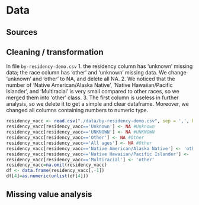 # Data

## Sources

## Cleaning / transformation

In file `by-residency-demo.csv` 1. the residency column has 'unknown' missing data; the race column has 'other' and 'unknown' missing data. We change 'unknown' and 'other' to NA, and delete all NA. 2. We noticed that the number of 'Native American/Alaska Native', 'Native Hawaiian/Pacific Islander', and 'Multiracial' is very small compared to other races, so we merged them into 'other' class. 3. The first column is useless in further analysis, so we delete it to get a simple and clear dataframe. Moreover, we changed all columns containing numbers to numeric type.

```r
residency_vacc <- read.csv("./data/by-residency-demo.csv", sep = ',', header = T)
residency_vacc[residency_vacc=='Unknown'] <- NA #Unknown
residency_vacc[residency_vacc=='UNKNOWN'] <- NA #UNKNOWN
residency_vacc[residency_vacc=='Other'] <- NA #Other
residency_vacc[residency_vacc=='All ages'] <- NA #Other
residency_vacc[residency_vacc=='Native American/Alaska Native'] <- 'other'
residency_vacc[residency_vacc=='Native Hawaiian/Pacific Islander'] <- 'other'	
residency_vacc[residency_vacc=='Multiracial'] <- 'other'
residency_vacc=na.omit(residency_vacc)
df <- data.frame(residency_vacc[,-1])
df[4]=as.numeric(unlist(df[4]))
```

## Missing value analysis
